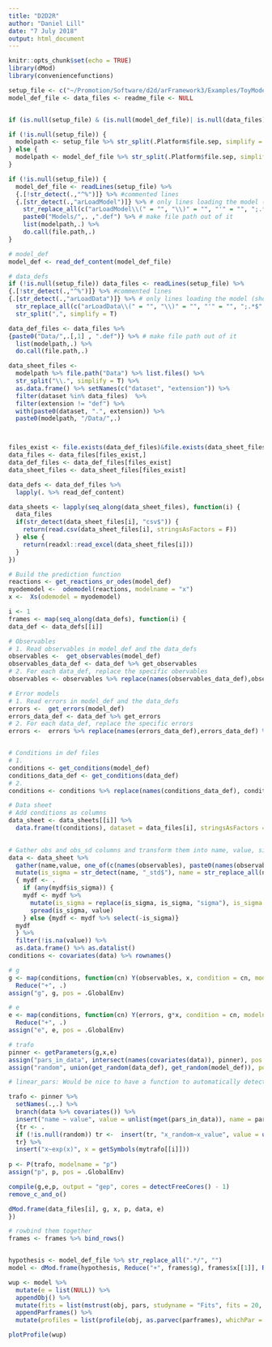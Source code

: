 ```yaml
---
title: "D2D2R"
author: "Daniel Lill"
date: "7 July 2018"
output: html_document
---
```


```r
knitr::opts_chunk$set(echo = TRUE)
library(dMod)
library(conveniencefunctions)
```

```r
setup_file <- c("~/Promotion/Software/d2d/arFramework3/Examples/ToyModels/ABC_toyModel/Setup.m")
model_def_file <- data_files <- readme_file <- NULL


if (is.null(setup_file) & (is.null(model_def_file)| is.null(data_files))) stop("If setup_file is not provided, model_def_file and data_files must be provided")

if (!is.null(setup_file)) {
  modelpath <- setup_file %>% str_split(.Platform$file.sep, simplify = T) %>% {.[1:(length(.)-1)]} %>% as.list %>% do.call(file.path,.)
} else {
  modelpath <- model_def_file %>% str_split(.Platform$file.sep, simplify = T) %>% {.[1:(length(.)-2)]} %>% as.list %>% do.call(file.path,.)
}

if (!is.null(setup_file)) {
  model_def_file <- readLines(setup_file) %>%
  {.[!str_detect(.,"^%")]} %>% #commented lines
  {.[str_detect(.,"arLoadModel")]} %>% # only lines loading the model (should be only 1)
    str_replace_all(c("arLoadModel\\(" = "", "\\)" = "", "'" = "", ";.*$" = "")) %>% #extract only the name of the model.def
    paste0("Models/",. ,".def") %>% # make file path out of it
    list(modelpath,.) %>%
    do.call(file.path,.)
}
```


```r
# model_def
model_def <- read_def_content(model_def_file)

# data_defs
if (!is.null(setup_file)) data_files <- readLines(setup_file) %>%
{.[!str_detect(.,"^%")]} %>% #commented lines
{.[str_detect(.,"arLoadData")]} %>% # only lines loading the model (should be only 1)
  str_replace_all(c("arLoadData\\(" = "", "\\)" = "", "'" = "", ";.*$" = "")) %>% #extract only the name of the model.def
  str_split(",", simplify = T)

data_def_files <- data_files %>%
{paste0("Data/",.[,1] , ".def")} %>% # make file path out of it
  list(modelpath,.) %>%
  do.call(file.path,.)

data_sheet_files <-
  modelpath %>% file.path("Data") %>% list.files() %>%
  str_split("\\.", simplify = T) %>%
  as.data.frame() %>% setNames(c("dataset", "extension")) %>%
  filter(dataset %in% data_files)  %>%
  filter(extension != "def") %>%
  with(paste0(dataset, ".", extension)) %>%
  paste0(modelpath, "/Data/",.)



files_exist <- file.exists(data_def_files)&file.exists(data_sheet_files)
data_files <- data_files[files_exist,]
data_def_files <- data_def_files[files_exist]
data_sheet_files <- data_sheet_files[files_exist]

data_defs <- data_def_files %>%
  lapply(. %>% read_def_content)

data_sheets <- lapply(seq_along(data_sheet_files), function(i) {
  data_files
  if(str_detect(data_sheet_files[i], "csv$")) {
    return(read.csv(data_sheet_files[i], stringsAsFactors = F))
  } else {
    return(readxl::read_excel(data_sheet_files[i]))
  }
})


```

```r
# Build the prediction function
reactions <- get_reactions_or_odes(model_def)
myodemodel <-  odemodel(reactions, modelname = "x")
x <-  Xs(odemodel = myodemodel)
```


```r
i <- 1
frames <- map(seq_along(data_defs), function(i) {
data_def <- data_defs[[i]]

# Observables
# 1. Read observables in model_def and the data_defs
observables <-  get_observables(model_def)
observables_data_def <- data_def %>% get_observables
# 2. For each data_def, replace the specific obervables
observables <- observables %>% replace(names(observables_data_def),observables_data_def) %>% as.eqnvec

# Error models
# 1. Read errors in model_def and the data_defs
errors <-  get_errors(model_def)
errors_data_def <- data_def %>% get_errors
# 2. For each data_def, replace the specific errors
errors <-  errors %>% replace(names(errors_data_def),errors_data_def) %>% as.eqnvec


# Conditions in def files
# 1.
conditions <- get_conditions(model_def)
conditions_data_def <- get_conditions(data_def)
# 2.
conditions <- conditions %>% replace(names(conditions_data_def), conditions_data_def)

# Data sheet
# Add conditions as columns
data_sheet <- data_sheets[[i]] %>% 
  data.frame(t(conditions), dataset = data_files[i], stringsAsFactors = F) 
  

# Gather obs and obs_sd columns and transform them into name, value, sigma. Then as.datalist
data <- data_sheet %>% 
  gather(name,value, one_of(c(names(observables), paste0(names(observables), "_std")))) %>% 
  mutate(is_sigma = str_detect(name, "_std$"), name = str_replace_all(name, "_std$", "")) %>% 
  { mydf <- .
    if (any(mydf$is_sigma)) {
    mydf <- mydf %>% 
      mutate(is_sigma = replace(is_sigma, is_sigma, "sigma"), is_sigma = replace(is_sigma, is_sigma == "FALSE", "value")) %>%
      spread(is_sigma, value) 
    } else {mydf <- mydf %>% select(-is_sigma)}
  mydf
  } %>% 
  filter(!is.na(value)) %>% 
  as.data.frame() %>% as.datalist()
conditions <- covariates(data) %>% rownames()

# g
g <- map(conditions, function(cn) Y(observables, x, condition = cn, modelname = "g")) %>% 
  Reduce("+", .)
assign("g", g, pos = .GlobalEnv)

# e
e <- map(conditions, function(cn) Y(errors, g*x, condition = cn, modelname = "g")) %>% 
  Reduce("+", .)
assign("e", e, pos = .GlobalEnv)

# trafo
pinner <- getParameters(g,x,e)
assign("pars_in_data", intersect(names(covariates(data)), pinner), pos = .GlobalEnv)
assign("random", union(get_random(data_def), get_random(model_def)), pos = .GlobalEnv)

# linear_pars: Would be nice to have a function to automatically detect linear parameters

trafo <- pinner %>% 
  setNames(.,.) %>% 
  branch(data %>% covariates()) %>% 
  insert("name ~ value", value = unlist(mget(pars_in_data)), name = pars_in_data) %>% 
  {tr <- .
  if (!is.null(random)) tr <-  insert(tr, "x_random~x_value", value = unlist(mget(random)), random = random)
  tr} %>% 
  insert("x~exp(x)", x = getSymbols(mytrafo[[i]]))
  
p <- P(trafo, modelname = "p")
assign("p", p, pos = .GlobalEnv)

compile(g,e,p, output = "gep", cores = detectFreeCores() - 1)
remove_c_and_o()

dMod.frame(data_files[i], g, x, p, data, e)
})

# rowbind them together
frames <- frames %>% bind_rows()


hypothesis <- model_def_file %>% str_replace_all(".*/", "")
model <- dMod.frame(hypothesis, Reduce("+", frames$g), frames$x[[1]], Reduce("+", frames$p), Reduce("+", frames$data), e = Reduce("+", frames$e))
```


```r

wup <- model %>%
  mutate(e = list(NULL)) %>% 
  appendObj() %>% 
  mutate(fits = list(mstrust(obj, pars, studyname = "Fits", fits = 20, cores = 4, blather = T))) %>%
  appendParframes() %>%
  mutate(profiles = list(profile(obj, as.parvec(parframes), whichPar = names(as.parvec(parframes)), cores = 4)))

```

```r
plotProfile(wup)
```






























